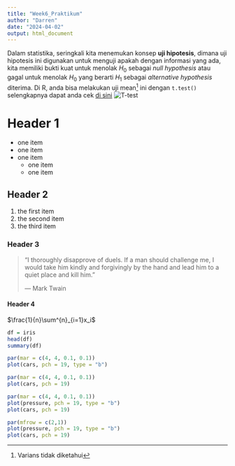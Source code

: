 ```yaml
---
title: "Week6_Praktikum"
author: "Darren"
date: "2024-04-02"
output: html_document
---
```


Dalam statistika, seringkali kita menemukan konsep **uji hipotesis**, dimana uji 
hipotesis ini digunakan untuk menguji apakah dengan informasi yang ada, kita memiliki 
bukti kuat untuk menolak $H_0$ sebagai *null hypothesis* atau gagal untuk menolak $H_0$ 
yang berarti $H_1$ sebagai *alternative hypothesis* diterima. Di R, anda bisa 
melakukan uji mean^[Varians tidak diketahui] ini dengan `t.test()` selengkapnya dapat anda 
cek  [di sini](https://www.rdocumentation.org/packages/stats/versions/3.6.2/topics/t.test)
![T-test](https://i.ytimg.com/vi/PUm3oq2lQWs/maxresdefault.jpg)


# Header 1
- one item
- one item
- one item
    - one item
    - one item
    
## Header 2
1. the first item
2. the second item
3. the third item

### Header 3
> "I thoroughly disapprove of duels. If a man should challenge me,
  I would take him kindly and forgivingly by the hand and lead him
  to a quiet place and kill him."
>
> --- Mark Twain

#### Header 4
$\frac{1}{n}\sum^{n}_{i=1}x_i$

```r
df = iris
head(df)
summary(df)
```

```r
par(mar = c(4, 4, 0.1, 0.1))
plot(cars, pch = 19, type = "b")
```

```r
par(mar = c(4, 4, 0.1, 0.1))
plot(cars, pch = 19)
```

```r
par(mar = c(4, 4, 0.1, 0.1))
plot(pressure, pch = 19, type = "b")
plot(cars, pch = 19)
```

```r
par(mfrow = c(2,1))
plot(pressure, pch = 19, type = "b")
plot(cars, pch = 19)
```